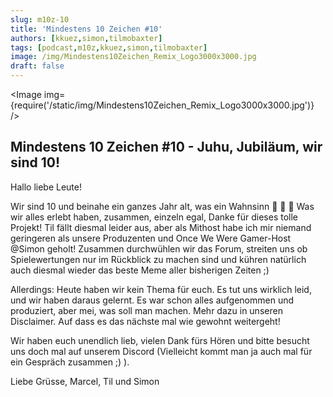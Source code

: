 ```yaml
---
slug: m10z-10
title: 'Mindestens 10 Zeichen #10'
authors: [kkuez,simon,tilmobaxter]
tags: [podcast,m10z,kkuez,simon,tilmobaxter]
image: /img/Mindestens10Zeichen_Remix_Logo3000x3000.jpg
draft: false
---
```



<Image img={require('/static/img/Mindestens10Zeichen_Remix_Logo3000x3000.jpg')} />

<!--truncate-->

## Mindestens 10 Zeichen #10 - Juhu, Jubiläum, wir sind 10!

Hallo liebe Leute!

Wir sind 10 und beinahe ein ganzes Jahr alt, was ein Wahnsinn :tada: :tada: :tada:
Was wir alles erlebt haben, zusammen, einzeln egal, Danke für dieses tolle Projekt!
Til fällt diesmal leider aus, aber als Mithost habe ich mir niemand geringeren als unsere Produzenten und Once We Were Gamer-Host @Simon geholt! Zusammen durchwühlen wir das Forum, streiten uns ob Spielewertungen nur im Rückblick zu machen sind und kühren natürlich auch diesmal wieder das beste Meme aller bisherigen Zeiten ;)

Allerdings:
Heute haben wir kein Thema für euch.
Es tut uns wirklich leid, und wir haben daraus gelernt. Es war schon alles aufgenommen und produziert, aber mei, was soll man machen. Mehr dazu in unseren Disclaimer.
Auf dass es das nächste mal wie gewohnt weitergeht!

Wir haben euch unendlich lieb, vielen Dank fürs Hören und bitte besucht uns doch mal auf unserem Discord (Vielleicht kommt man ja auch mal für ein Gespräch zusammen ;) ).

Liebe Grüsse,
Marcel, Til und Simon


<ReactPlayer
    width="100%"
    height="50px"
    controls
    url='https://m10z.picnotes.de/M10Z/M10Z_010.mp3'
/>
